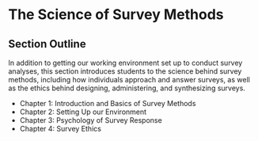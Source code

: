 # The Science of Survey Methods

## Section Outline

In addition to getting our working environment set up to conduct survey analyses, this section introduces students to the science behind survey methods, including how individuals approach and answer surveys, as well as the ethics behind designing, administering, and synthesizing surveys.

-   Chapter 1: Introduction and Basics of Survey Methods
-   Chapter 2: Setting Up our Environment
-   Chapter 3: Psychology of Survey Response
-   Chapter 4: Survey Ethics



